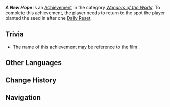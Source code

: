 {{Achievement Infobox
|id           = 81508
|order id     = 1492
|category     = Wonders of the World
|description  = Like a sprouting seed...
|requirements = After the completion of ''[[Waiting For Seeds to Sprout]]'', return to the spot where the player planted the seed after one daily reset
|primogems    = 5
|tracking     = 
|topic        = 
|type         = Quest
|quest        = 
|hidden       = 1
}}
'''''A New Hope''''' is an [[Achievement]] in the category ''[[Wonders of the World]]''. To complete this achievement, the player needs to return to the spot the player planted the seed in {{Quest|Waiting For Seeds to Sprout}} after one [[Daily Reset]].

<!--
==Gameplay Notes==
* 

==Gallery==
{{Preview
|size=300px
|file=
|caption=
}}

==Video Guides==
{{EVT
|video1   = 
|caption1 = 
}}
-->
==Trivia==
* The name of this achievement may be reference to the film ''{{w|Star Wars (film)|Star Wars: Episode IV – A New Hope}}''.

==Other Languages==
{{Other Languages
|en       = A New Hope
|zhs      = 新的希望
|zhs_rm   = 
|zht      = 新的希望
|zht_rm   = 
|zh_tl    = 
|ja       = 新たなる希望
|ja_rm    = Arata Naru Kibou
|ja_tl    = A New Hope
|ko       = 새로운 희망
|ko_tl    = A New Hope
|es       = Una nueva esperanza
|es_tl    = A New Hope
|fr       = Un nouvel espoir
|fr_tl    = A New Hope
|ru       = Новая надежда
|ru_tl    = A New Hope
|th       = ความหวังใหม่
|th_rm    = 
|th_tl    = 
|vi       = Hy Vọng Mới
|vi_tl    = 
|de       = Eine neue Hoffnung
|de_tl    = A New Hope	
|id       = Harapan Baru
|id_tl    = A New Hope
|pt       = Uma Nova Esperança
|pt_tl    = 
|tr       = Yeni Bir Umut
|tr_tl    = 
|it       = Una nuova speranza
|it_tl    = 
}}

==Change History==
{{Change History|5.0}}

==Navigation==
{{Achievement Navbox}}